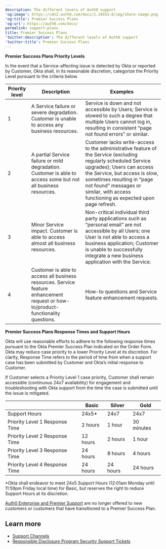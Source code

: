 ```yaml
---
description: The different levels of Auth0 support
'og:image': https://cdn2.auth0.com/docs/1.14553.0/img/share-image.png
'og:title': Premier Success Plans
'og:url': https://auth0.com/docs/
permalink: support-plans
title: Premier Success Plans
'twitter:description': The different levels of Auth0 support
'twitter:title': Premier Success Plans
---
```

**Premier Success Plans Priority Levels**

In the event that a Service-affecting issue is detected by Okta or reported by Customer, Okta shall, in its reasonable discretion, categorize the Priority Level pursuant to the criteria below.

<table class="table"><thead>
<tr>
<th>Priority level</th>
<th>Description</th>
<th>Examples</th>
</tr>
</thead>
<tbody>
<tr>
<td>1</td>
<td>A Service failure or severe degradation. Customer is unable to access any business resources.</td>
<td>Service is down and not accessible by Users; Service is slowed to such a degree that multiple Users cannot log in, resulting in consistent “page not found errors” or similar.</td>
</tr>
<tr>
<td>2</td>
<td>A partial Service failure or mild degradation. Customer is able to access some but not all business resources.</td>
<td>Customer lacks write-access to the administrative feature of the Service (excluding regularly scheduled Service upgrades); Users can access the Service, but access is slow, sometimes resulting in “page not found” messages or similar, with access functioning as expected upon page refresh.</td>
</tr>
<tr>
<td>3</td>
<td>Minor Service impact. Customer is able to access almost all business resources.</td>
<td>Non-critical individual third party applications such as “personal email” are not accessible by all Users; one User is not able to access a business application; Customer is unable to successfully integrate a new business application with the Service.</td>
</tr>
<tr>
<td>4</td>
<td>Customer is able to access all business resources. Service feature enhancement request or how-to/product-functionality questions.</td>
<td>How-to questions and Service feature enhancement requests.</td>
</tr>
</tbody>
</table>

**Premier Success Plans Response Times and Support Hours**

Okta will use reasonable efforts to adhere to the following response times pursuant to the Okta Premier Success Plan indicated on the Order Form. Okta may reduce case priority to a lower Priority Level at its discretion. For clarity, Response Time refers to the period of time from when a support case has been submitted by Customer and Okta’s initial response to Customer.

If Customer selects a Priority Level 1 case priority, Customer shall remain accessible (continuous 24x7 availability) for engagement and troubleshooting with Okta support from the time the case is submitted until the issue is mitigated.

<table class="table"><thead>
<tr>
<th></th>
<th>Basic</th>
<th>Silver</th>
<th>Gold</th>
</tr>
</thead>
<tbody>
<tr>
<td>Support Hours</td>
<td>24x5*</td>
<td>24x7</td>
<td>24x7</td>
</tr>
<tr>
<td>Priority Level 1 Response Time</td>
<td>2 hours</td>
<td>1 hour</td>
<td>30 minutes</td>
</tr>
<tr>
<td>Priority Level 2 Response Time</td>
<td>12 hours</td>
<td>2 hours</td>
<td>1 hour</td>
</tr>
<tr>
<td>Priority Level 3 Response Time</td>
<td>24 hours</td>
<td>8 hours</td>
<td>4 hours</td>
</tr>
<tr>
<td>Priority Level 4 Response Time</td>
<td>24 hours</td>
<td>24 hours</td>
<td>24 hours</td>
</tr>
</tbody>
</table>

\*Okta shall endeavor to meet 24x5 Support Hours (12:01am Monday until 11:59pm Friday local time) for Basic, but reserves the right to reduce Support Hours at its discretion.

[Auth0 Enterprise and Premier Support](/troubleshoot/customer-support/auth0-enterprise-and-premier-support) are no longer offered to new customers or customers that have transitioned to a Premier Success Plan.

## Learn more

* [Support Channels](/troubleshoot/customer-support/support-channels)
* [Responsible Disclosure Program Security Support Tickets](/troubleshoot/customer-support/responsible-disclosure-program-security-support-tickets)